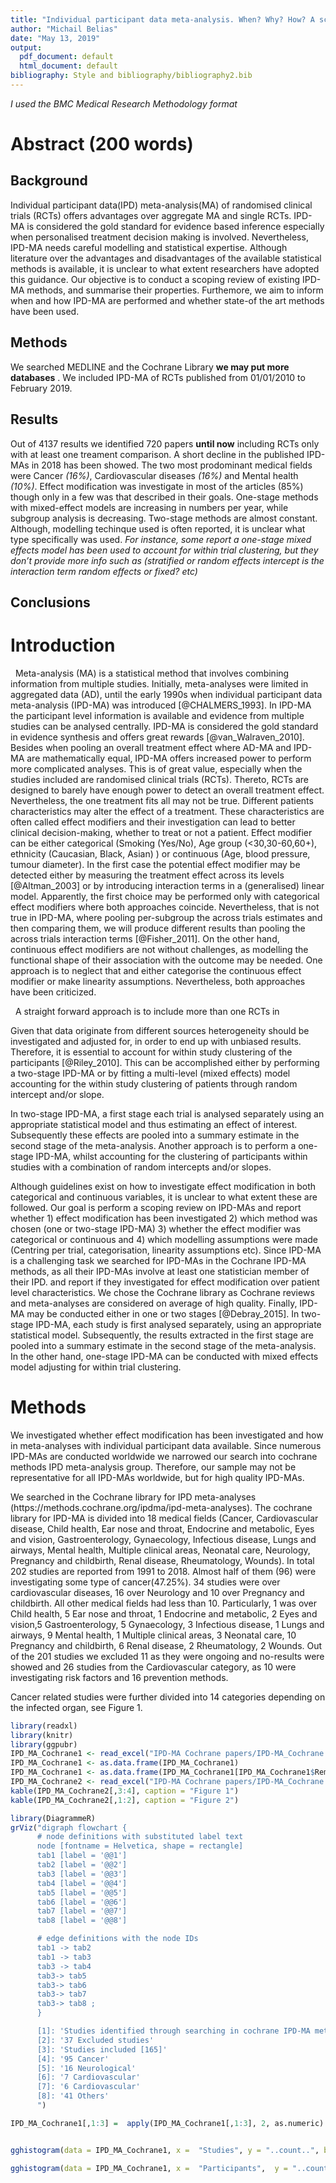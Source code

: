 ```yaml
---
title: "Individual participant data meta-analysis. When? Why? How? A scoping review"
author: "Michail Belias"
date: "May 13, 2019"
output:
  pdf_document: default
  html_document: default
bibliography: Style and bibliography/bibliography2.bib
---
```




*I used the BMC Medical Research Methodology format*

# Abstract (200 words)

## Background
Individual participant data(IPD) meta-analysis(MA) of randomised clinical trials (RCTs) offers advantages over aggregate MA and single RCTs. IPD-MA is considered the gold standard for evidence based inference especially when personalised treatment decision making is involved. Nevertheless, IPD-MA needs careful modelling and statistical expertise. Although literature over the advantages and disadvantages of the available statistical methods is available, it is unclear to what extent researchers have adopted this guidance. Our objective is to conduct a scoping review of existing IPD-MA methods, and summarise their properties. Furthemore, we aim to inform when and how IPD-MA are performed and whether state-of the art methods have been used.  

## Methods 

We searched MEDLINE and the Cochrane Library **we may put more  databases** . We included IPD-MA of RCTs published from 01/01/2010 to February 2019.

## Results

Out of 4137 results we identified 720 papers **until now** including RCTs only with at least one treament comparison. A short decline in the published IPD-MAs in 2018 has been showed. The two most prodominant medical fields were Cancer *(16%)*, Cardiovascular diseases *(16%)* and Mental health *(10%)*. Effect modification was investigate in most of the articles (85%) though only in a few was that described in their goals. One-stage methods with mixed-effect models are increasing in numbers per year, while subgroup analysis is decreasing. Two-stage methods are almost constant. Although, modelling techinque used is often reported, it is unclear what type specifically was used. *For instance, some report a one-stage mixed effects model has been used to account for within trial clustering, but they don't provide more info such as (stratified or random effects intercept is the interaction term random effects or fixed? etc)*



## Conclusions




\newpage

# Introduction

\  Meta-analysis (MA) is a statistical method that involves combining information from multiple studies. Initially, meta-analyses were limited in aggregated data (AD), until the early 1990s when individual participant data meta-analysis (IPD-MA) was introduced [@CHALMERS_1993].  In IPD-MA the participant level information is available and evidence from multiple studies can be analysed centrally. IPD-MA is considered the gold standard in evidence synthesis and offers great rewards [@van_Walraven_2010]. Besides when pooling an overall treatment effect where AD-MA and IPD-MA are mathematically equal, IPD-MA offers increased power to perform more complicated analyses. This is of great value, especially when the studies included are randomised clinical trials (RCTs). Thereto, RCTs are designed to barely have enough power to detect an overall treatment effect. Nevertheless, the one treatment fits all may not be true. Different patients characteristics may alter the effect of a treatment. These characteristics are often called effect modifiers and their investigation can lead to better clinical decision-making, whether to treat or not a patient. Effect modifier can be either categorical (Smoking (Yes/No), Age group (<30,30-60,60+), ethnicity (Caucasian, Black, Asian) ) or continuous (Age, blood pressure, tumour diameter). In the first case the potential effect modifier may be detected either by measuring the treatment effect across its levels [@Altman_2003] or by introducing interaction terms in a (generalised) linear model. Apparently, the first choice may be performed only with categorical effect modifiers where both approaches coincide. Nevertheless, that is not true in IPD-MA, where pooling per-subgroup the across trials estimates and then comparing them, we will produce different results than pooling the across trials interaction terms [@Fisher_2011]. On the other hand, continuous effect modifiers are not without challenges, as modelling the functional shape of their association with the outcome may be needed. One approach is to neglect that and either categorise the continuous effect modifier or make linearity assumptions. Nevertheless, both approaches have been criticized.
 
\  A straight forward approach is to include more than one RCTs in 
  
  
  Given that data originate from different sources heterogeneity should be investigated and adjusted for, in order to end up with unbiased results. Therefore, it is essential to account for within study clustering of the participants [@Riley_2010]. This can be accomplished either by performing a two-stage IPD-MA or by fitting a multi-level (mixed effects) model accounting for the within study clustering of patients through random intercept and/or slope.
  
 In two-stage IPD-MA, a first stage each trial is analysed separately using an appropriate statistical model and thus estimating an effect of interest. Subsequently these effects are pooled into a summary estimate in the second stage of the meta-analysis. Another approach is to perform a one-stage IPD-MA, whilst accounting for the clustering of participants within studies with a combination of random intercepts and/or slopes.

  Although guidelines exist on how to investigate effect modification in both categorical and continuous variables, it is unclear to what extent these are followed.  Our goal is perform a scoping review on IPD-MAs and report whether 1)  effect modification has been investigated 2) which method was chosen (one or two-stage IPD-MA) 3) whether the effect modifier was categorical or continuous and 4) which modelling assumptions were made (Centring per trial, categorisation, linearity assumptions etc). Since IPD-MA is a challenging task we searched for IPD-MAs in the Cochrane IPD-MA methods, as all their IPD-MAs involve at least one statistician member of their IPD.  and report if they investigated for effect modification over patient level characteristics. We chose the Cochrane library as Cochrane reviews and meta-analyses are considered on average of high quality. 
  Finally, IPD-MA may be conducted either in one or two stages [@Debray_2015]. In two-stage IPD-MA, each study is first analysed separately, using an appropriate statistical model. Subsequently, the results extracted in the first stage are pooled into a summary estimate in the second stage of the meta-analysis. In the other hand, one-stage IPD-MA can be conducted with mixed effects model adjusting for within trial clustering. 
  
  
  
# Methods 

We investigated whether effect modification has been investigated and how in meta-analyses with individual participant data available. Since numerous IPD-MAs are conducted worldwide we narrowed our search into cochrane methods IPD meta-analysis group. Therefore, our sample may not be representative for all IPD-MAs worldwide, but for high quality IPD-MAs. 

We searched in the Cochrane library for IPD meta-analyses (https://methods.cochrane.org/ipdma/ipd-meta-analyses). The cochrane library for IPD-MA is divided into 18 medical fields (Cancer, Cardiovascular disease, Child health, Ear nose and throat, Endocrine and metabolic, Eyes and vision, Gastroenterology, Gynaecology, Infectious disease, Lungs and airways, Mental health, Multiple clinical areas, Neonatal care, Neurology, Pregnancy and childbirth, Renal disease, Rheumatology, Wounds). In total 202 studies are reported from 1991 to 2018. Almost half of them (96) were investigating some type of cancer(47.25%). 34 studies were over cardiovascular diseases, 16 over Neurology and 10 over Pregnancy and childbirth. All other medical fields had less than 10. Particularly, 1 was over Child health, 5 Ear nose and throat, 1 Endocrine and metabolic, 2 Eyes and vision,5 Gastroenterology, 5 Gynaecology, 3 Infectious disease, 1 Lungs and airways, 9 Mental health, 1 Multiple clinical areas, 3 Neonatal care, 10 Pregnancy and childbirth, 6 Renal disease, 2 Rheumatology, 2 Wounds. Out of the 201 studies we excluded 11 as they were ongoing and no-results were showed and 26 studies from the Cardiovascular category, as 10 were investigating risk factors and 16 prevention methods. 

  Cancer related studies were further divided into 14 categories depending on the infected organ, see Figure 1. 
```r
library(readxl)
library(knitr)
library(ggpubr)
IPD_MA_Cochrane1 <- read_excel("IPD-MA Cochrane papers/IPD-MA_Cochrane.xlsx",  sheet = "Meta-analysis size")
IPD_MA_Cochrane1 <- as.data.frame(IPD_MA_Cochrane1)
IPD_MA_Cochrane1 <- as.data.frame(IPD_MA_Cochrane1[IPD_MA_Cochrane1$Remarks == "RCTs",])
IPD_MA_Cochrane2 <- read_excel("IPD-MA Cochrane papers/IPD-MA_Cochrane.xlsx",  sheet = "Medical fields")
kable(IPD_MA_Cochrane2[,3:4], caption = "Figure 1")
kable(IPD_MA_Cochrane2[,1:2], caption = "Figure 2")

```
  


```r
library(DiagrammeR)
grViz("digraph flowchart {
      # node definitions with substituted label text
      node [fontname = Helvetica, shape = rectangle]        
      tab1 [label = '@@1']
      tab2 [label = '@@2']
      tab3 [label = '@@3']
      tab4 [label = '@@4']
      tab5 [label = '@@5']
      tab6 [label = '@@6']
      tab7 [label = '@@7']
      tab8 [label = '@@8']

      # edge definitions with the node IDs
      tab1 -> tab2 
      tab1 -> tab3
      tab3 -> tab4 
      tab3-> tab5 
      tab3-> tab6       
      tab3-> tab7 
      tab3-> tab8 ;
      }

      [1]: 'Studies identified through searching in cochrane IPD-MA methods group [202]'
      [2]: '37 Excluded studies'
      [3]: 'Studies included [165]'
      [4]: '95 Cancer'
      [5]: '16 Neurological'
      [6]: '7 Cardiovascular'
      [7]: '6 Cardiovascular'
      [8]: '41 Others'
      ")
```

```r

IPD_MA_Cochrane1[,1:3] =  apply(IPD_MA_Cochrane1[,1:3], 2, as.numeric)


gghistogram(data = IPD_MA_Cochrane1, x =  "Studies", y = "..count..", bins = 30, ggtheme = theme_minimal(), title = "Number of trials included per meta-analysis", add = "median", xlab = "Trials per Meta-analysis" )  + annotate(geom="text", x=15, y=20, label= paste("median:", median(IPD_MA_Cochrane1$Studies)), color="red") + theme(plot.title = element_text(hjust = 0.5,size = 18, face = "bold.italic"))

gghistogram(data = IPD_MA_Cochrane1, x =  "Participants",  y = "..count..", bins = 30, ggtheme = theme_minimal(), title = "Number of participants included per meta-analysis", add = "median", xlab = "Trials per Meta-analysis" )  + annotate(geom="text", x=3000, y=20, label= paste("median:", median(IPD_MA_Cochrane1$Participants, na.rm = T)), color="red") + theme(plot.title = element_text(hjust = 0.5,size = 18, face = "bold.italic"))


```



